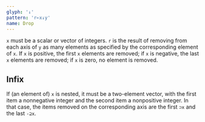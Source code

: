 ```yaml
---
glyph: '↓'
pattern: 'r←x↓y'
name: Drop
---
```


`x` must be a scalar or vector of integers. `r` is the result of removing from each axis of `y` as many elements as specified by the corresponding element of `x`. If `x` is positive, the first `x` elements are removed; if `x` is negative, the last `x` elements are removed; if `x` is zero, no element is removed.

## Infix

<planned />

If (an element of) `x` is nested, it must be a two-element vector, with the first item a nonnegative integer and the second item a nonpositive integer. In that case, the items removed on the corresponding axis are the first `⊃x` and the last `-⊇x`.